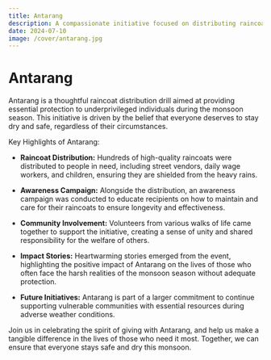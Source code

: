 ```yaml
---
title: Antarang
description: A compassionate initiative focused on distributing raincoats to those in need, ensuring protection from the monsoon rains.
date: 2024-07-10
image: /cover/antarang.jpg
---
```


# Antarang

Antarang is a thoughtful raincoat distribution drill aimed at providing essential protection to underprivileged individuals during the monsoon season. This initiative is driven by the belief that everyone deserves to stay dry and safe, regardless of their circumstances.

Key Highlights of Antarang:
- **Raincoat Distribution:** Hundreds of high-quality raincoats were distributed to people in need, including street vendors, daily wage workers, and children, ensuring they are shielded from the heavy rains.

- **Awareness Campaign:** Alongside the distribution, an awareness campaign was conducted to educate recipients on how to maintain and care for their raincoats to ensure longevity and effectiveness.

- **Community Involvement:** Volunteers from various walks of life came together to support the initiative, creating a sense of unity and shared responsibility for the welfare of others.

- **Impact Stories:** Heartwarming stories emerged from the event, highlighting the positive impact of Antarang on the lives of those who often face the harsh realities of the monsoon season without adequate protection.

- **Future Initiatives:** Antarang is part of a larger commitment to continue supporting vulnerable communities with essential resources during adverse weather conditions.

Join us in celebrating the spirit of giving with Antarang, and help us make a tangible difference in the lives of those who need it most. Together, we can ensure that everyone stays safe and dry this monsoon.
